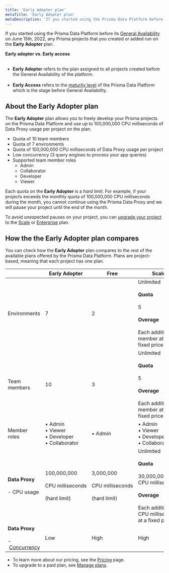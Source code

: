 ```yaml
---
title: 'Early Adopter plan'
metaTitle: 'Early Adopter plan'
metaDescription: 'If you started using the Prisma Data Platform before the announcement of its General Availability on Jun 15, 2022, any Prisma projects that you created or added run on the Early Adopter plan.'
---
```


<TopBlock>

If you started using the Prisma Data Platform before its [General Availability](/concepts/data-platform/about-platform/platform-releases#maturity-levels) on June&nbsp;15th,&nbsp;2022, any Prisma projects that you created or added run on the **Early Adopter** plan.

<Admonition type="warning">

**Early adopter vs. Early access**<br /><br />

- **Early Adopter** refers to the plan assigned to all projects created before the General Availability of the platform.<br /><br />
- **Early Access** refers to the [maturity level](/concepts/data-platform/about-platform/platform-releases) of the Prisma Data Platform which is the stage before General Availability.

</Admonition>

</TopBlock>

## About the <strong>Early Adopter</strong> plan

The **Early Adopter** plan allows you to freely develop your Prisma projects on the Prisma Data Platform and use up to 100,000,000 CPU milliseconds of Data Proxy usage per project on the plan.

- Quota of 10 team members
- Quota of 7 environments
- Quota of 100,000,000 CPU milliseconds of Data Proxy usage per project
- Low concurrency (3 query engines to process your app queries)
- Supported team member roles
  - Admin
  - Collaborator
  - Developer
  - Viewer

Each quota on the **Early Adopter** is a _hard limit_. For example, if your projects exceeds the monthly quota of 100,000,000 CPU milliseconds during the month, you cannot continue using the Prisma Data Proxy and we will pause your project until the end of the month.

To avoid unexpected pauses on your project, you can [upgrade your project](/concepts/data-platform/billing/manage-plans) to the [Scale](/concepts/data-platform/billing/plans-and-quotas#strongscalestrong-plan) or [Enterprise](/concepts/data-platform/billing/plans-and-quotas#strongenterprisestrong-plan) plan.

## How the the <strong>Early Adopter</strong> plan compares

You can check how the **Early Adopter** plan compares to the rest of the available plans offered by the Prisma Data Platform. Plans are project-based, meaning that each project has one plan.

|                                                                                                                    | **Early Adopter**                                                              | **Free**                                                                | **Scale**                                                                                                                                                                                    | **Enterprise**                                                                 |
| ------------------------------------------------------------------------------------------------------------------ | ------------------------------------------------------------------------------ | ----------------------------------------------------------------------- | -------------------------------------------------------------------------------------------------------------------------------------------------------------------------------------------- | ------------------------------------------------------------------------------ |
| Environments                                                                                                       | 7                                                                              | 2                                                                       | Unlimited<br /><br /> <strong>Quota</strong><br /><br />5 <br /><br /><strong>Overage</strong><br /><br />Each additional member at a fixed price                                            | Custom                                                                         |
| Team members                                                                                                       | 10                                                                             | 3                                                                       | Unlimited<br /><br /> <strong>Quota</strong><br /><br />5 <br /><br /><strong>Overage</strong><br /><br />Each additional member at a fixed price                                            | Custom                                                                         |
| Member roles                                                                                                       | •&nbsp;Admin<br />•&nbsp;Viewer<br />•&nbsp;Developer<br />•&nbsp;Collaborator | •&nbsp;Admin                                                            | •&nbsp;Admin<br />•&nbsp;Viewer<br />•&nbsp;Developer<br />•&nbsp;Collaborator                                                                                                               | •&nbsp;Admin<br />•&nbsp;Viewer<br />•&nbsp;Developer<br />•&nbsp;Collaborator |
| **Data Proxy**<br /><br /> - CPU usage                                                                             | 100,000,000<br /><br />CPU&nbsp;milliseconds<br /><br />(hard&nbsp;limit)      | 3,000,000<br /><br />CPU&nbsp;milliseconds<br /><br />(hard&nbsp;limit) | Unlimited<br /><br /><strong>Quota</strong><br /><br />30,000,000 CPU&nbsp;milliseconds<br /><br /><strong>Overage</strong><br /><br />Each additional CPU&nbsp;millisecond at a fixed price | Unlimited<br /><br />Custom pricing                                            |
| **Data Proxy**<br /><br /> -&nbsp;[Concurrency](/concepts/data-platform/about-platform/platform-limits-and-status) | Low                                                                            | High                                                                    | High                                                                                                                                                                                         | Custom                                                                         |

- To learn more about our pricing, see the [Pricing](https://prisma.io/pricing) page.
- To upgrade to a paid plan, see [Manage plans](/concepts/data-platform/billing/manage-plans).
